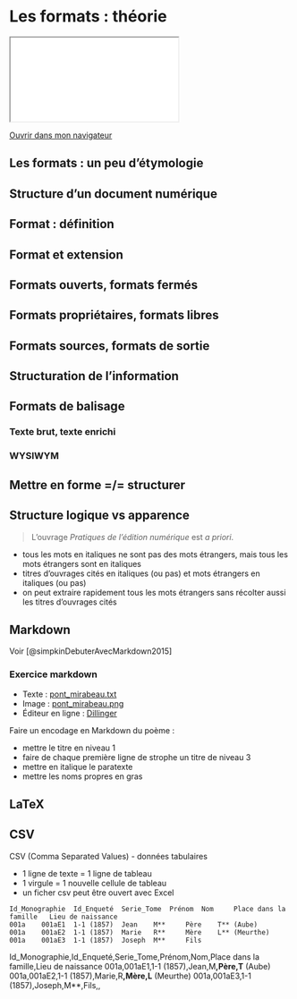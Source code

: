 # Les formats : théorie 

::: {.content-visible when-format="html" unless-format="revealjs"}

```{=html}
<iframe src="_slides/theorie-formats.html"></iframe>
```
[Ouvrir dans mon navigateur](_slides/theorie-formats.html){target="_blank"} 

::: 

## Les formats : un peu d'étymologie 

## Structure d'un document numérique 

<!--Alix

- plusieurs couches d'appareillage technique sont nécessaires
- un document numérique est un fichier, mais un fichier n'est pas forcément un document
- le format définit un gabarit public ou non, libre ou non, pour structurer l'information
- le statut d'un format dépend en grande partie du statut des spécifications techniques
- il existe une grande variété de types de fichiers, indiqué par leur extension
- certains fichiers sont des combinaison de plusieurs fichiers

-->

<!--Margot

- Vue séquentielle
- Vue arborescente
- Vue métadonnées
- + Vue stylisée (facultative)

--> 

## Format : définition 

## Format et extension 

<!-- Alix

- L'extension d'un fichier texte indique à l'utilisateur et à l'ordinateur quel est son format, c'est-à-dire :

    - comment sont organisées les informations relatives au fichiers et les métadonnées
    - avec quel logiciel l'ouvrir
    - s'il contient ou non des informations de mise en page qu'il faut interpréter

- On peut classer les fichiers en 2 catégories en fonction de leurs extensions :

    - .txt : texte brut
    - .doc), .docx, .rtf, .tex, .md, epub) etc. : texte enrichi

-->

## Formats ouverts, formats fermés 

## Formats propriétaires, formats libres 

## Formats sources, formats de sortie 

## Structuration de l'information 

## Formats de balisage 

<!-- Alix

- les informations de mise en forme sont des annotations qui sont formées selon plusieurs standards ou normes.
- parser un document == le traiter de manière à afficher la mise en forme

    -  pas de mise en forme : <gras>du texte</gras>
    -  mise en forme : du texte

- les normes et standards encadrant la manière de former les annotations sont étroitement liées au format du document et au standard qu'il suit.
-->

### Texte brut, texte enrichi 
<!--
Un fichier de texte peut contenir des indications de mise en forme

- texte brut (ou plain text) == un texte dépourvu d'information de mise en forme, qui se limite à l'affichage de la traduction des données binaires en caractères alphanumériques et symboles
- texte enrichi (ou rich text) == un texte qui comporte des éléments de mise en forme, qu'ils soient ou non affichés dans l'interface graphique
- WYSIWYG (What You See Is What You Get) == un éditeur de texte quie présente un texte enrichi **avec** sa mise en forme, de manière simultanée
- WYSIWYM (What You See Is What You Mean) == un éditeur de texte qui présente le texte et ses informations de mise en forme dans les interpréter

-->

### WYSIWYM 

<!-- Alix

- dans un éditeur WYSIWYM : moindre confusion entre mise en forme et indication de la structure logique
- la mise en forme apparaît après parsing du document (création d'un PDF ou ouverture dans un navigateur)
- le paramétrage de la mise en forme peut être géré dans un fichier externe (ex: CSS pour HTML)

![](img/wysiwym_styles.png)
--> 


## Mettre en forme =/= structurer 

<!-- Alix 

Séparer la structure logique de la mise en forme :

-  un titre =/= un paragraphe
-  un titre d'ouvrage ou un mot étranger
-  une citation

vs.

-  du texte en gras
-  du texte en italique
-  du texte entre guillemets

--> 

## Structure logique vs apparence 

> L'ouvrage *Pratiques de l'édition numérique* est *a priori*. 

- tous les mots en italiques ne sont pas des mots étrangers, mais tous les mots étrangers sont en italiques
- titres d'ouvrages cités en italiques (ou pas) et mots étrangers en italiques (ou pas)
- on peut extraire rapidement tous les mots étrangers sans récolter aussi les titres d'ouvrages cités


## Markdown 

<!-- Alix

Annotation de la structure logique avec Markdown

- Markdown est un langage de balisage léger qui permet d'encoder facilement la structure et certains éléments de mise en forme du texte sans gêner sa lecture.
- Il permet de créer des fichiers HTML ou PDF et est beaucoup utilisé sur le web, notamment sur des plateformes comme Github
- Même non compilé, un texte Markdown est facile à lire car les annotation sont légères et limitées ;
- On peut utiliser Markdown ou un système similaire dans Whatsapp et Messenger ;

-->

Voir [@simpkinDebuterAvecMarkdown2015]

### Exercice markdown 

- Texte : [pont_mirabeau.txt](img/pont_mirabeau.txt) 
- Image : [pont_mirabeau.png](img/pont_mirabeau.PNG)
- Éditeur en ligne : [Dillinger](https://dillinger.io/)

Faire un encodage en Markdown du poème :

- mettre le titre en niveau 1
- faire de chaque première ligne de strophe un titre de niveau 3
- mettre en italique le paratexte
- mettre les noms propres en gras

## LaTeX

<!-- Alix

Structuration logique avec LaTeX : 

- LaTeX (prononcer "latek") est un langage et un système de composition de documents, + complet que Markdown ;
- Utilisé dans le domaine des sciences car on peut facilement écrire des formules mathématiques ;
- Les balises sémantiques de LaTeX sont plus "invasives". Exemple : \chapter{Titre de chapitre} ;
- Pour voir la mise en forme, on doit compiler le fichier .tex. On obtient un PDF ou du HTML ;
- LaTeX ne sert pas qu'à annoter la structuration logique : il prend en charge la mise en forme du document au sens large.

--> 

## CSV 

CSV (Comma Separated Values) - données tabulaires

- 1 ligne de texte = 1 ligne de tableau
- 1 virgule = 1 nouvelle cellule de tableau
- un ficher csv peut être ouvert avec Excel

```csv
Id_Monographie 	Id_Enqueté 	Serie_Tome 	Prénom 	Nom 	Place dans la famille 	Lieu de naissance
001a 	001aE1 	1-1 (1857) 	Jean 	M** 	Père 	T** (Aube)
001a 	001aE2 	1-1 (1857) 	Marie 	R** 	Mère 	L** (Meurthe)
001a 	001aE3 	1-1 (1857) 	Joseph 	M** 	Fils
```

Id_Monographie,Id_Enqueté,Serie_Tome,Prénom,Nom,Place dans la famille,Lieu de naissance
001a,001aE1,1-1 (1857),Jean,M**,Père,T** (Aube)
001a,001aE2,1-1 (1857),Marie,R**,Mère,L** (Meurthe)
001a,001aE3,1-1 (1857),Joseph,M**,Fils,,

##